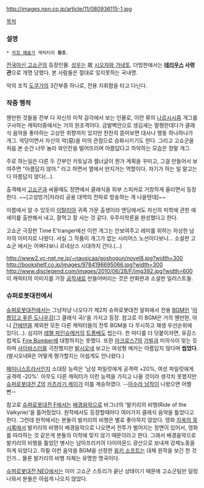 http://images.npn.co.jp/article/11/080936115-1.jpg

[[목차]]

=== 설명 ===
 * [[자칭 예술가]] 캐릭터의 '''원조'''.

[[전국마신 고쇼군]]의 등장인물. [[성우]]는 故 [[시오자와 가네토]]. 더빙판에서는 '''[[테리우스]] 사령관'''으로 개명 당했다. 본 사람들은 절대로 잊지못하는 국내명. 

악의 조직 [[도쿠가]]의 3간부중 하나로, 전용 지휘함을 타고 다닌다.

=== 작중 행적 ===
웬만한 것들을 전부 다 자신의 미적 감각에서 보는 인물로, 이런 류의 [[나르시시즘]] 개그를 구사하는 캐릭터중에서는 거의 원조격이다. 금발벽안으로 생김새는 멀쩡한데다가 클래식 음악을 좋아하는 고상한 취향까지 있지만 찬찬히 뜯어보면 대사나 행동 하나하나가 개그. 악당이면서 자신의 악(惡)을 미의 관점으로 승화시키기도 한다.  그리고 고쇼군을 처음 본 순간 너무 놀라 와인잔을 떨어뜨리며 아름답다고 하악하는 모습은 정말 개그.

주로 하는일은 다른 두 간부인 카토날과 켈너글이 뭔가 계획을 꾸미고, 그걸 만들어서 보여주면 "아름답지 않아." 라고 하면서 옆에서 딴지거는 역할이다. 자기가 하는 일 말고는 다 아름답지 않다(...).  

출격해서 [[고쇼군]]과 싸울때도 정면에서 클래식을 외부 스피커로 거창하게 울리면서 등장한다. ~~[고성방가|차라리 공용 대역의 전파로 방송하는 게 나을텐데]~~

이름에서 알 수 있듯이 [[이탈리아]] 귀족 가문 출생이라 엔딩에서도 자신의 미학에 관한 에세이를 출판해서 내고, 잘먹고 잘 사는 것 같다. 우주미학론을 완성했다고 한다.

고쇼군 극장판 Time E'tranger에선 이런 개그는 안보여주고 레미를 위하는 자상한 남자의 이미지로 나왔다.  사실 그 작품이 개그가 없는 시리어스 노선이다보니... 소설판 고쇼군 에서는 어쩌다보니 르네상스 시대까지 간다.(...)

http://www2.vc-net.ne.jp/~nausicaa/goshogun/novel8.jpg?width=300 http://bookshelf.co.jp/images/9784196695066.jpg?width=300
http://www.disclegend.com/images/2010/06/28/F/img392.jpg?width=600
이 캐릭터의 이미지를 가장 [[공작새]]로 만들어버리는 것은 만화판과 소설판 일러스트들.

=== 슈퍼로봇대전에서 ===
[[슈퍼로봇대전]]에서는 그냥저냥 나오다가 제2차 슈퍼로봇대전 알파에서 전용 [[BGM]]인 '[[아름답고 푸른 도나우강]](그 클래식 곡)'을 가지고 등장.
참고로 이 BGM은 거의 웬만한, 아니 [[간에덴]]을 제외한 모든 다른 캐릭터들의 전투 BGM을 다 무시하고 재생 우선순위에 있다(...). 심지어 [[레첼 파인슈메커]]의 [[트롬베]]도 씹는다.
한 마디를 더 덧붙이자면, 유감스럽게도 [[Fire Bomber]]에 대항하지는 못했다. 또한 [[마크로스7]]의 [[가빌]]과 미의식이 맞는 듯 하며 [[사이바스터]]를 극찬했지만 [[발시오네]] 보고는 여성형 메카는 아름답지 않다며 '''씹었다'''.
(발시오네R은 어떻게 평가할지는 아쉽게도 안나왔다.)

[[페미니스트]]라서인지 소대장 능력은 '남성 파일럿에게 공격력 +20%, 여성 파일럿에게 공격력 -20%'. 아무도 다른 캐릭터가 이런 능력을 가지고 나올 것이라 생각치 못했지만 [[슈퍼로봇대전 Z]]의 [[카츠라기 케이]]가 이를 계승하였다. --[[아수라 남작]]이 나왔으면 어쩔뻔--

참고로 [[슈퍼로봇대전 F]]에서는 [[배경음악]]으로 바그너의 '발키리의 비행(Ride of the Valkyrie)'을 틀어줬었다. 원작에서도 등장할때마다 여러가지 클래식 음악을 틀었다고 한다. 그런데 원작에서는 분돌이 발키리의 비행은 별로 좋아하지 않았다. 영화 [[지옥의 묵시록]]에서 발키리의 비행이 배경음악으로 나오면서 전투가 벌어지는 장면이 있어서, 영화를 따라하는 것 같은게 분돌의 미학에 맞지 않기 때문이라고 한다. 그래서 배경음악으로 발키리의 비행을 틀었던 병사는 남아프리카의 다이아몬드 광산으로 보내져 강제노동을 하게 되었다고. 하필 이런 음악을 BGM을 선정한 [[윙키 소프트]]는 대체 원작을 보긴 한 것인가... 물론 발키리의 비행 자체는 유명한 명곡이다. 

[[슈퍼로봇대전 NEO]]에서는 이미 고쇼군 스토리가 끝난 상태이기 때문에 고쇼군팀만 덜렁 나와서 분돌은 아쉽게 나오지 않았다.
